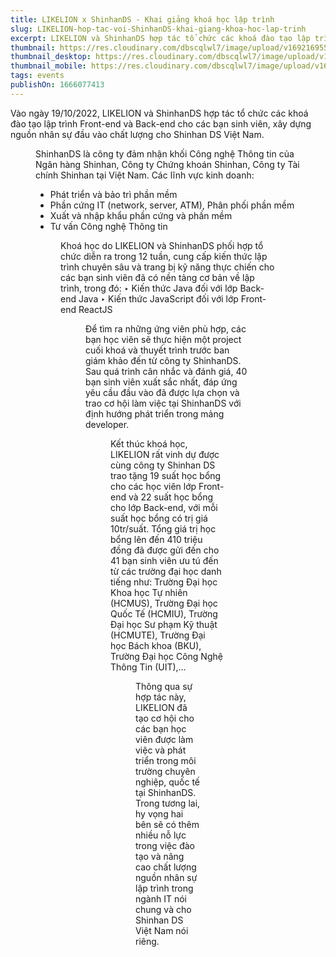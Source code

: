 ```yaml
---
title: LIKELION x ShinhanDS - Khai giảng khoá học lập trình
slug: LIKELION-hop-tac-voi-ShinhanDS-khai-giang-khoa-hoc-lap-trinh
excerpt: LIKELION và ShinhanDS hợp tác tổ chức các khoá đào tạo lập trình cho các bạn sinh viên, xây dựng nguồn nhân sự IT chất lượng.
thumbnail: https://res.cloudinary.com/dbscqlwl7/image/upload/v1692169554/blogs/LIKELION-hop-tac-voi-ShinhanDS-khai-giang-khoa-hoc-lap-trinh/Shinhan_DS_Thumbnail_xnyqp7.png
thumbnail_desktop: https://res.cloudinary.com/dbscqlwl7/image/upload/v1692169552/blogs/LIKELION-hop-tac-voi-ShinhanDS-khai-giang-khoa-hoc-lap-trinh/Shinhan_DS_Desktop_u8chz6.png
thumbnail_mobile: https://res.cloudinary.com/dbscqlwl7/image/upload/v1692169553/blogs/LIKELION-hop-tac-voi-ShinhanDS-khai-giang-khoa-hoc-lap-trinh/Shinhan_DS_Mobile_yb0vwb.png
tags: events
publishOn: 1666077413
---
```


Vào ngày 19/10/2022, LIKELION và ShinhanDS hợp tác tổ chức các khoá đào tạo lập trình Front-end và Back-end cho các bạn sinh viên, xây dựng nguồn nhân sự đầu vào chất lượng cho Shinhan DS Việt Nam.

<Figure
  imageUrl="https://res.cloudinary.com/dbscqlwl7/image/upload/v1692169553/blogs/LIKELION-hop-tac-voi-ShinhanDS-khai-giang-khoa-hoc-lap-trinh/1_exzequ.jpg"
  caption="Đại diện ShinhanDS và LIKELION bắt tay trong buổi lễ khai giảng khoá học"
/>

ShinhanDS là công ty đảm nhận khối Công nghệ Thông tin của Ngân hàng Shinhan, Công ty Chứng khoán Shinhan, Công ty Tài chính Shinhan tại Việt Nam. Các lĩnh vực kinh doanh:

- Phát triển và bảo trì phần mềm
- Phần cứng IT (network, server, ATM), Phân phối phần mềm
- Xuất và nhập khẩu phần cứng và phần mềm
- Tư vấn Công nghệ Thông tin

<Figure
  imageUrl="https://res.cloudinary.com/dbscqlwl7/image/upload/v1692169553/blogs/LIKELION-hop-tac-voi-ShinhanDS-khai-giang-khoa-hoc-lap-trinh/2_zthxcp.jpg"
  caption="Giảng viên từ LIKELION đứng lớp"
/>

Khoá học do LIKELION và ShinhanDS phối hợp tổ chức diễn ra trong 12 tuần, cung cấp kiến thức lập trình chuyên sâu và trang bị kỹ năng thực chiến cho các bạn sinh viên đã có nền tảng cơ bản về lập trình, trong đó:
‣ Kiến thức Java đối với lớp Back-end Java
‣ Kiến thức JavaScript đối với lớp Front-end ReactJS

<Figure
  imageUrl="https://res.cloudinary.com/dbscqlwl7/image/upload/v1692169553/blogs/LIKELION-hop-tac-voi-ShinhanDS-khai-giang-khoa-hoc-lap-trinh/3_gwotca.jpg"
  caption="Các bạn sinh viên đến từ các trường đại học tại TP.HCM"
/>

Để tìm ra những ứng viên phù hợp, các bạn học viên sẽ thực hiện một project cuối khoá và thuyết trình trước ban giám khảo đến từ công ty ShinhanDS. Sau quá trình cân nhắc và đánh giá, 40 bạn sinh viên xuất sắc nhất, đáp ứng yêu cầu đầu vào đã được lựa chọn và trao cơ hội làm việc tại ShinhanDS với định hướng phát triển trong mảng developer.

<Figure
  imageUrl="https://res.cloudinary.com/dbscqlwl7/image/upload/v1692169553/blogs/LIKELION-hop-tac-voi-ShinhanDS-khai-giang-khoa-hoc-lap-trinh/4_y8bfrk.jpg"
  caption="Trao tặng Giấy chứng nhận cho học viên tốt nghiệp khoá học"
/>

Kết thúc khoá học, LIKELION rất vinh dự được cùng công ty Shinhan DS trao tặng 19 suất học bổng cho các học viên lớp Front-end và 22 suất học bổng cho lớp Back-end, với mỗi suất học bổng có trị giá 10tr/suất. Tổng giá trị học bổng lên đến 410 triệu đồng đã được gửi đến cho 41 bạn sinh viên ưu tú đến từ các trường đại học danh tiếng như: Trường Đại học Khoa học Tự nhiên (HCMUS), Trường Đại học Quốc Tế (HCMIU), Trường Đại học Sư phạm Kỹ thuật (HCMUTE), Trường Đại học Bách khoa (BKU), Trường Đại học Công Nghệ Thông Tin (UIT),…

<Figure
  imageUrl="https://res.cloudinary.com/dbscqlwl7/image/upload/v1692169554/blogs/LIKELION-hop-tac-voi-ShinhanDS-khai-giang-khoa-hoc-lap-trinh/5_hhdmps.jpg"
  caption="Buổi tổng kết lớp Front-end"
/>

Thông qua sự hợp tác này, LIKELION đã tạo cơ hội cho các bạn học viên được làm việc và phát triển trong môi trường chuyên nghiệp, quốc tế tại ShinhanDS. Trong tương lai, hy vọng hai bên sẽ có thêm nhiều nỗ lực trong việc đào tạo và nâng cao chất lượng nguồn nhân sự lập trình trong ngành IT nói chung và cho Shinhan DS Việt Nam nói riêng.
